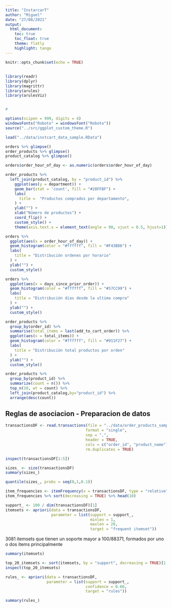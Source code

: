 ```yaml
---
title: "InstarcarT"
author: "Miguel"
date: "27/08/2021"
output:
  html_document:
    toc: true
    toc_float: true
    theme: flatly
    highlight: tango
---
```


```r
knitr::opts_chunk$set(echo = TRUE)
```

##
```r
library(readr)
library(dplyr)
library(magrittr)
library(arules)
library(arulesViz)


# 

options(scipen = 999, digits = 4)
windowsFonts("Roboto" = windowsFont("Roboto"))
source("../src/ggplot_custom_theme.R")

```


```r
load("../data/instcart_data_sample.RData")
```



```r
orders %>% glimpse()
order_products %>% glimpse()
product_catalog %>% glimpse()

```



```r
orders$order_hour_of_day <- as.numeric(orders$order_hour_of_day)
```

```r
order_products %>% 
  left_join(product_catalog, by = "product_id") %>% 
    ggplot(aes(y = department)) +
    geom_bar(stat = 'count', fill = "#28FFBF") +
    labs(
      title =  "Productos comprados por departamento",
    ) +
    ylab("") +
    xlab("Número de productos") +
    coord_flip() +
    custom_style() +
    theme(axis.text.x = element_text(angle = 90, vjust = 0.5, hjust=1))
```


```r
orders %>% 
  ggplot(aes(x = order_hour_of_day)) +
  geom_histogram(color = "#ffffff", fill = "#F43B86") +
  labs(
    title = "Distribución ordenes por horario"
  ) +
  ylab("") +
  custom_style()
```


```r
orders %>% 
  ggplot(aes(x = days_since_prior_order)) +
  geom_histogram(color = "#ffffff", fill = "#57CC99") +
  labs(
    title = "Distribución dias desde la ultima compra"
  ) +
  ylab("") +
  custom_style()
```


```r
order_products %>% 
  group_by(order_id) %>% 
  summarise(total_items = last(add_to_cart_order)) %>% 
  ggplot(aes(x = total_items)) +
  geom_histogram(color = "#ffffff", fill = "#911F27") +
  labs(
    title = "Distribución total productos por orden"
  ) +
  ylab("") +
  custom_style()
```


```r
order_products %>% 
  group_by(product_id) %>% 
  summarize(count = n()) %>% 
  top_n(10, wt = count) %>%
  left_join(product_catalog,by="product_id") %>%
  arrange(desc(count)) 
```

## Reglas de asociacion - Preparacion de datos

```r
transactionsDF <- read.transactions(file = "../data/order_products_samples.csv",
                                   format = "single",
                                   sep = ",",
                                   header = TRUE,
                                   cols = c("order_id", "product_name"),
                                   rm.duplicates = TRUE)


```


```r
inspect(transactionsDF[1:5])
```


```r
sizes_ <- size(transactionsDF)
summary(sizes_)
```


```r
quantile(sizes_, probs = seq(0,1,0.1))
```



```r
item_frequencies <- itemFrequency(x = transactionsDF, type = "relative") # type = absolute para ver el num. de transacciones
item_frequencies %>% sort(decreasing = TRUE) %>% head(10)
```



```r
support_ <- 100 / dim(transactionsDF)[1]
itemsets <- apriori(data = transactionsDF,
                    parameter = list(support = support_,
                                     minlen = 1,
                                     maxlen = 20,
                                     target = "frequent itemset")) 
```

3081 itemsets que tienen un soporte mayor a 100/88371, formados por uno o dos items principalmente

```r
summary(itemsets)
```


```r
top_20_itemsets <- sort(itemsets, by = "support", decreasing = TRUE)[1:20]
inspect(top_20_itemsets) 
```



```r
rules_ <- apriori(data = transactionsDF,
                  parameter = list(support = support_,
                                   confidence = 0.60,
                                   target = "rules"))
```


```r
summary(rules_)
```
